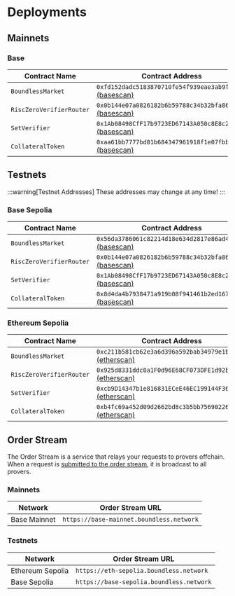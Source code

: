 # Deployments

## Mainnets

### Base

| Contract Name            | Contract Address                                                                                                                            |
| ------------------------ | ------------------------------------------------------------------------------------------------------------------------------------------- |
| `BoundlessMarket`        | `0xfd152dadc5183870710fe54f939eae3ab9f0fe82` [(basescan)](https://basescan.org/address/0xfd152dadc5183870710fe54f939eae3ab9f0fe82)|
| `RiscZeroVerifierRouter` | `0x0b144e07a0826182b6b59788c34b32bfa86fb711` [(basescan)](https://basescan.org/address/0x0b144e07a0826182b6b59788c34b32bfa86fb711) |
| `SetVerifier`            | `0x1Ab08498CfF17b9723ED67143A050c8E8c2e3104` [(basescan)](https://basescan.org/address/0x1Ab08498CfF17b9723ED67143A050c8E8c2e3104)|
| `CollateralToken`        | `0xaa61bb7777bd01b684347961918f1e07fbbce7cf` [(basescan)](https://basescan.org/address/0xaa61bb7777bd01b684347961918f1e07fbbce7cf)|

## Testnets

:::warning[Testnet Addresses]
These addresses may change at any time!
:::

### Base Sepolia

| Contract Name            | Contract Address                                                                                                                            |
| ------------------------ | ------------------------------------------------------------------------------------------------------------------------------------------- |
| `BoundlessMarket`        | `0x56da3786061c82214d18e634d2817e86ad42d7ce` [(basescan)](https://sepolia.basescan.org/address/0x56da3786061c82214d18e634d2817e86ad42d7ce)|
| `RiscZeroVerifierRouter` | `0x0b144e07a0826182b6b59788c34b32bfa86fb711` [(basescan)](https://sepolia.basescan.org/address/0x0b144e07a0826182b6b59788c34b32bfa86fb711)|
| `SetVerifier`            | `0x1Ab08498CfF17b9723ED67143A050c8E8c2e3104` [(basescan)](https://sepolia.basescan.org/address/0x1Ab08498CfF17b9723ED67143A050c8E8c2e3104) |
| `CollateralToken`        | `0x8d4da4b7938471a919b08f941461b2ed1679d7bb` [(basescan)](https://sepolia.basescan.org/address/0x8d4da4b7938471a919b08f941461b2ed1679d7bb) |

### Ethereum Sepolia

| Contract Name            | Contract Address                                                                                                                            |
| ------------------------ | ------------------------------------------------------------------------------------------------------------------------------------------- |
| `BoundlessMarket`        | `0xc211b581cb62e3a6d396a592bab34979e1bbba7d` [(etherscan)](https://sepolia.etherscan.io/address/0xc211b581cb62e3a6d396a592bab34979e1bbba7d) |
| `RiscZeroVerifierRouter` | `0x925d8331ddc0a1F0d96E68CF073DFE1d92b69187` [(etherscan)](https://sepolia.etherscan.io/address/0x925d8331ddc0a1F0d96E68CF073DFE1d92b69187) |
| `SetVerifier`            | `0xcb9D14347b1e816831ECeE46EC199144F360B55c` [(etherscan)](https://sepolia.etherscan.io/address/0xcb9D14347b1e816831ECeE46EC199144F360B55c) |
| `CollateralToken`        | `0xb4fc69a452d09d2662bd8c3b5bb756902260ae28` [(etherscan)](https://sepolia.etherscan.io/address/0xb4fc69a452d09d2662bd8c3b5bb756902260ae28) |

## Order Stream

The Order Stream is a service that relays your requests to provers offchain.
When a request is [submitted to the order stream](/developers/tutorials/request#offchain), it is broadcast to all provers.

### Mainnets

| Network          | Order Stream URL                              |
| ---------------- | --------------------------------------------- |
| Base Mainnet     | `https://base-mainnet.boundless.network`        |

### Testnets

| Network          | Order Stream URL                              |
| ---------------- | --------------------------------------------- |
| Ethereum Sepolia | `https://eth-sepolia.boundless.network`         |
| Base Sepolia     | `https://base-sepolia.boundless.network`        |
